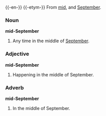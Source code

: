 {{-en-}}
{{-etym-}}
From [[mid]], and [[September]].

===Noun===
'''mid-September'''

# Any time in the middle of [[September]].

===Adjective===
'''mid-September'''

#Happening in the middle of September.

===Adverb===
'''mid-September'''

#In the middle of September.